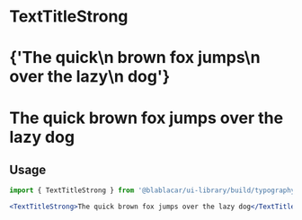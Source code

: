 

<Meta title="Design Tokens|Typography/" />

# **TextTitleStrong**

<Preview>
  <Story name="TextTitleStrong">
    <React.Fragment>
      <h1>
        <TextTitleStrong isInverted={false}>
          {'The quick\n brown fox jumps\n over the lazy\n dog'}
        </TextTitleStrong>
      </h1>
      <h1 style={{ backgroundColor: color.blue }}>
        <TextTitleStrong isInverted>The quick brown fox jumps over the lazy dog</TextTitleStrong>
      </h1>
    </React.Fragment>
  </Story>
</Preview>

## Usage

```jsx
import { TextTitleStrong } from '@blablacar/ui-library/build/typography/titleStrong'

<TextTitleStrong>The quick brown fox jumps over the lazy dog</TextTitleStrong>
```

<Props of={TextTitleStrong} />

